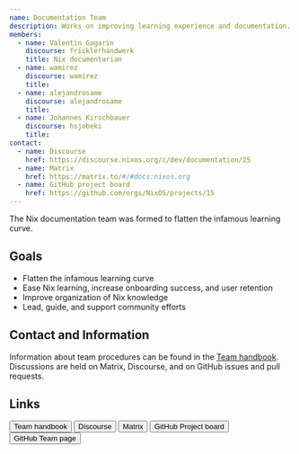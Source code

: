 ```yaml
---
name: Documentation Team
description: Works on improving learning experience and documentation.
members:
  - name: Valentin Gagarin
    discourse: fricklerhandwerk
    title: Nix documentarian
  - name: wamirez
    discourse: wamirez
    title:
  - name: alejandrosame
    discourse: alejandrosame
    title:
  - name: Johannes Kirschbauer
    discourse: hsjobeki
    title:
contact:
  - name: Discourse
    href: https://discourse.nixos.org/c/dev/documentation/25
  - name: Matrix
    href: https://matrix.to/#/#docs:nixos.org
  - name: GitHub project board
    href: https://github.com/orgs/NixOS/projects/15
---
```


The Nix documentation team was formed to flatten the infamous learning curve.

## Goals

- Flatten the infamous learning curve
- Ease Nix learning, increase onboarding success, and user retention
- Improve organization of Nix knowledge
- Lead, guide, and support community efforts

## Contact and Information

Information about team procedures can be found in the [Team
handbook](https://github.com/NixOS/nix.dev/tree/master/maintainers).
Discussions are held on Matrix, Discourse, and on GitHub issues and pull
requests.

## Links


<div class="flex flex-wrap gap-4">
  <Button
    href="https://github.com/NixOS/nix.dev/tree/master/maintainers"
    color="semidarkblue"
    size="sm"
  >
    Team handbook
  </Button>
  <Button
    href="https://discourse.nixos.org/c/dev/documentation/25"
    color="semidarkblue"
    size="sm"
  >
    Discourse
  </Button>
  <Button
    href="https://matrix.to/#/#docs:nixos.org"
    color="semidarkblue"
    size="sm"
  >
    Matrix
  </Button>
  <Button
    href="https://github.com/orgs/NixOS/projects/15"
    color="semidarkblue"
    size="sm"
  >
    GitHub Project board
  </Button>
  <Button
    href="https://github.com/orgs/NixOS/teams/documentation-team"
    color="semidarkblue"
    size="sm"
  >
    GitHub Team page
  </Button>
</div>
